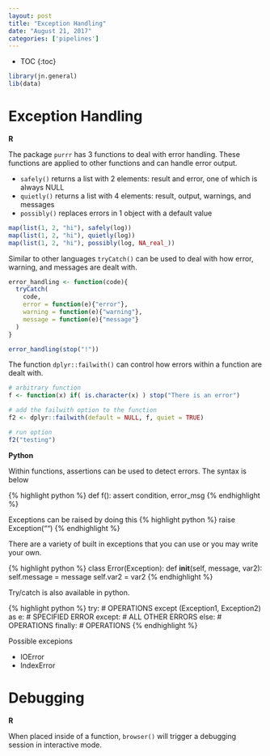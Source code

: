 ```yaml
---
layout: post
title: "Exception Handling"
date: "August 21, 2017"
categories: ['pipelines']
---
```


* TOC
{:toc}

```r
library(jn.general) 
lib(data)
```

# Exception Handling 

**R**

The package `purrr` has 3 functions to deal with error handling. These functions are applied to other functions and can handle error output.

* `safely()` returns a list with 2 elements: result and error, one of which is always NULL
* `quietly()` returns a list with 4 elements: result, output, warnings, and messages
* `possibly()` replaces errors in 1 object with a default value

```r
map(list(1, 2, "hi"), safely(log))
map(list(1, 2, "hi"), quietly(log))
map(list(1, 2, "hi"), possibly(log, NA_real_))
```


Similar to other languages `tryCatch()` can be used to deal with how error, warning, and messages are dealt with. 
```r
error_handling <- function(code){
  tryCatch(
    code, 
    error = function(e){"error"}, 
    warning = function(e){"warning"},  
    message = function(e){"message"}
  )
}

error_handling(stop("!"))
```


The function `dplyr::failwith()` can control how errors within a function are dealt with. 
```r
# arbitrary function
f <- function(x) if( is.character(x) ) stop("There is an error")

# add the failwith option to the function
f2 <- dplyr::failwith(default = NULL, f, quiet = TRUE)

# run option
f2("testing")
```

**Python**

Within functions, assertions can be used to detect errors. The syntax is below

{% highlight python %}
def f():
  assert condition, error_msg
{% endhighlight %}

Exceptions can be raised by doing this
{% highlight python %}
raise Exception("")
{% endhighlight %}

There are a variety of built in exceptions that you can use or you may write your own.

{% highlight python %}
class Error(Exception):
  def __init__(self, message, var2):
    self.message = message
    self.var2 = var2
{% endhighlight %}

Try/catch is also available in python.

{% highlight python %}
try:
  # OPERATIONS
except (Exception1, Exception2) as e:
  # SPECIFIED ERROR
except:
  # ALL OTHER ERRORS
else:
  # OPERATIONS
finally:
  # OPERATIONS
{% endhighlight %}

Possible excepions

* IOError
* IndexError

# Debugging

**R**

When placed inside of a function, `browser()` will trigger a debugging session in interactive mode. 


